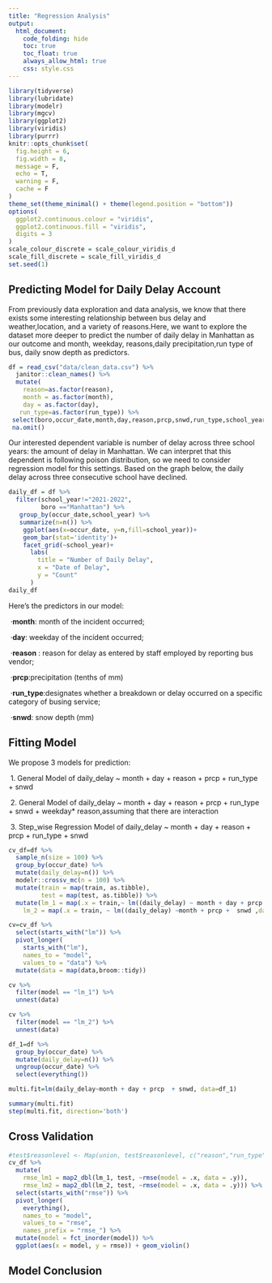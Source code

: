 ```yaml
---
title: "Regression Analysis"
output: 
  html_document:
    code_folding: hide
    toc: true
    toc_float: true
    always_allow_html: true
    css: style.css
---
```


```r
library(tidyverse)
library(lubridate)
library(modelr)
library(mgcv)
library(ggplot2)
library(viridis)
library(purrr)
knitr::opts_chunk$set(
  fig.height = 6,
  fig.width = 8,
  message = F,
  echo = T,
  warning = F,
  cache = F
)
theme_set(theme_minimal() + theme(legend.position = "bottom"))
options(
  ggplot2.continuous.colour = "viridis",
  ggplot2.continuous.fill = "viridis",
  digits = 3
)
scale_colour_discrete = scale_colour_viridis_d
scale_fill_discrete = scale_fill_viridis_d
set.seed(1)

```

##  Predicting Model for Daily Delay Account

From previously data exploration and data analysis, we know that there exists some interesting relationship between bus delay and weather,location, and a variety of reasons.Here, we want to explore the dataset more deeper to predict the number of daily delay in Manhattan as our outcome and month, weekday, reasons,daily precipitation,run type of bus, daily snow depth as predictors.

```r
df = read_csv("data/clean_data.csv") %>% 
  janitor::clean_names() %>% 
  mutate(
    reason=as.factor(reason),
    month = as.factor(month),
    day = as.factor(day),
   run_type=as.factor(run_type)) %>% 
 select(boro,occur_date,month,day,reason,prcp,snwd,run_type,school_year) %>% 
 na.omit()
```


Our interested dependent variable is number of delay across three school years: the amount of delay in Manhattan. We can interpret that this dependent is following poison distribution, so we need to consider regression model for this settings. Based on the graph below, the daily delay across three consecutive school have declined.

```r
daily_df = df %>% 
  filter(school_year!="2021-2022",
         boro =="Manhattan") %>% 
   group_by(occur_date,school_year) %>% 
   summarize(n=n()) %>% 
    ggplot(aes(x=occur_date, y=n,fill=school_year))+
    geom_bar(stat='identity')+
    facet_grid(~school_year)+
      labs(
        title = "Number of Daily Delay",
        x = "Date of Delay",
        y = "Count"
      )
daily_df
```

Here’s the predictors in our model:

\ ·**month**: month of the incident occurred;

\ ·**day**: weekday of the incident occurred;

\ ·**reason** : reason for delay as entered by staff employed by reporting bus vendor;

\ ·**prcp**:precipitation (tenths of mm)

\ ·**run_type**:designates whether a breakdown or delay occurred on a specific category of busing service;

\ ·**snwd**: snow depth (mm)

## Fitting Model
We propose 3 models for prediction:

\ 1. General Model of daily_delay ~ month + day + reason + prcp + run_type + snwd 

\ 2. General Model of daily_delay ~ month + day + reason + prcp + run_type + snwd + weekday* reason,assuming that there are interaction

\ 3. Step_wise Regression Model of daily_delay ~ month + day + reason + prcp + run_type + snwd 





```r
cv_df=df %>% 
  sample_n(size = 100) %>% 
  group_by(occur_date) %>% 
  mutate(daily_delay=n()) %>% 
  modelr::crossv_mc(n = 100) %>%
  mutate(train = map(train, as.tibble), 
         test = map(test, as.tibble)) %>% 
  mutate(lm_1 = map(.x = train,~ lm((daily_delay) ~ month + day + prcp  + snwd,data = .x)),
    lm_2 = map(.x = train, ~ lm((daily_delay) ~month + prcp +  snwd ,data = .x))) 
```


```r
cv=cv_df %>% 
  select(starts_with("lm")) %>% 
  pivot_longer(
    starts_with("lm"),
    names_to = "model",
    values_to = "data") %>% 
  mutate(data = map(data,broom::tidy))

cv %>%
  filter(model == "lm_1") %>%
  unnest(data) 
```

```r
cv %>%
  filter(model == "lm_2") %>%
  unnest(data) 
```

```r
df_1=df %>% 
  group_by(occur_date) %>% 
  mutate(daily_delay=n()) %>% 
  ungroup(occur_date) %>% 
  select(everything())

multi.fit=lm(daily_delay~month + day + prcp  + snwd, data=df_1)

summary(multi.fit)
step(multi.fit, direction='both')
```

## Cross Validation 


```r
#test$reasonlevel <- Map(union, test$reasonlevel, c("reason","run_type"))
cv_df %>% 
  mutate(
    rmse_lm1 = map2_dbl(lm_1, test, ~rmse(model = .x, data = .y)),
    rmse_lm2 = map2_dbl(lm_2, test, ~rmse(model = .x, data = .y))) %>% 
  select(starts_with("rmse")) %>% 
  pivot_longer(
    everything(),
    names_to = "model", 
    values_to = "rmse",
    names_prefix = "rmse_") %>% 
  mutate(model = fct_inorder(model)) %>% 
  ggplot(aes(x = model, y = rmse)) + geom_violin()


```

## Model Conclusion








